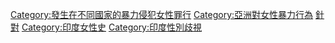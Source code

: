 [[Category:發生在不同國家的暴力侵犯女性罪行|Category:發生在不同國家的暴力侵犯女性罪行]]
[[Category:亞洲對女性暴力行為|Category:亞洲對女性暴力行為]]
[[Category:印度暴力事件|針對]]
[[Category:印度女性史|Category:印度女性史]]
[[Category:印度性別歧視|Category:印度性別歧視]]